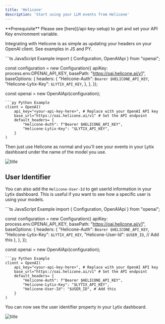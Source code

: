 ```yaml
---
title: 'Helicone'
description: 'Start using your LLM events from Helicone'
---
```


<Info>
  **Prerequisite** Please see [here](/api-key-setup) to get and set your API Key environment variable.
</Info>

Integrating with Helicone is as simple as updating your headers on your OpenAI client. See examples in JS and PY.

<CodeGroup>
```ts JavaScript Example
import { Configuration, OpenAIApi } from "openai";

const configuration = new Configuration({
apiKey: process.env.OPENAI_API_KEY,
basePath: "https://oai.helicone.ai/v1",
baseOptions: {
	headers: {
		"Helicone-Auth": `Bearer $HELICONE_API_KEY`,
		"Helicone-Lytix-Key": `$LYTIX_API_KEY`,
	},
},
});

const openai = new OpenAIApi(configuration);
```
```py Python Example
client = OpenAI(
	api_key="<your-api-key-here>", # Replace with your OpenAI API key
	base_url="https://oai.helicone.ai/v1" # Set the API endpoint
	default_headers= {
		"Helicone-Auth": f"Bearer $HELICONE_API_KEY",
		"Helicone-Lytix-Key": "$LYTIX_API_KEY",
	}
)
```
</CodeGroup>

Then just use Helicone as normal and you'll see your events in your Lytix dashboard under the name of the model you use.


![title](/images/integrations/helicone-lytix-final.png)

## User Identifier

You can also add the `Helicone-User-Id` to get userId information in your Lytix dashboard. This is useful if you want to see how a specific user is using your models.

<CodeGroup>
```ts JavaScript Example
import { Configuration, OpenAIApi } from "openai";

const configuration = new Configuration({
apiKey: process.env.OPENAI_API_KEY,
basePath: "https://oai.helicone.ai/v1",
baseOptions: {
	headers: {
		"Helicone-Auth": `Bearer $HELICONE_API_KEY`,
		"Helicone-Lytix-Key": `$LYTIX_API_KEY`,
        "Helicone-User-Id": `$USER_ID`, // Add this
	},
},
});

const openai = new OpenAIApi(configuration);
```
```py Python Example
client = OpenAI(
	api_key="<your-api-key-here>", # Replace with your OpenAI API key
	base_url="https://oai.helicone.ai/v1" # Set the API endpoint
	default_headers= {
		"Helicone-Auth": f"Bearer $HELICONE_API_KEY",
		"Helicone-Lytix-Key": "$LYTIX_API_KEY",
        "Helicone-User-Id": "$USER_ID", # Add this
	}
)
```
</CodeGroup>

You can now see the user identifier property in your Lytix dashboard.

![title](/images/integrations/heli-user-id.png)
